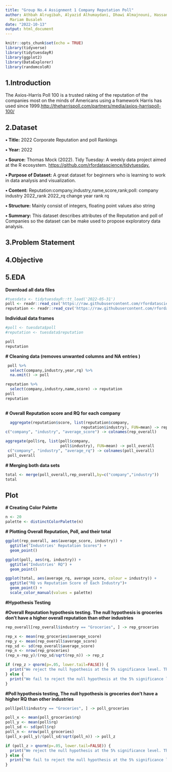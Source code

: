 ```yaml
---
title: "Group No.4 Assignment 1 Company Reputation Poll"
author: Athbah Alrugibah, Alyazid Alhumaydani, Dhawi Almajnouni, Hassan AlTamimi,
  Mariam Busaleh
date: "2022-10-13"
output: html_document
---
```


```r
knitr::opts_chunk$set(echo = TRUE)
library(tidyverse)
library(tidytuesdayR)
library(ggplot2)
library(DataExplorer)
library(randomcoloR)
```

## 1.Introduction

The Axios-Harris Poll 100 is a trusted raking of the reputation of the
companies most on the minds of Americans using a framework Harris has
used since 1999.<http://theharrispoll.com/partners/media/axios-harrispoll-100/>

## 2.Dataset
**• Title:** 2022 Corporate Reputation and poll Rankings

**• Year:** 2022

**• Source:** Thomas Mock (2022). Tidy Tuesday: A weekly data project aimed at the R ecosystem. <https://github.com/rfordatascience/tidytuesday.>

**• Purpose of Dataset:** A great dataset for beginners who is learning to work in data analysis and visualization.

**• Content:** Reputation:company,industry,name,score,rank;poll: company	industry	2022_rank	2022_rq	change	year	rank	rq

**• Structure:** Mainly consist of integers, floating point values also string

**• Summary:** This dataset describes attributes of the Reputation and poll of Companies so the dataset can be make used to propose exploratory data analysis.

## 3.Problem Statement 

## 4.Objective

## 5.EDA

**Download all data files**

```r
#tuesdata <- tidytuesdayR::tt_load('2022-05-31')
poll <- readr::read_csv('https://raw.githubusercontent.com/rfordatascience/tidytuesday/master/data/2022/2022-05-31/poll.csv')
reputation <- readr::read_csv('https://raw.githubusercontent.com/rfordatascience/tidytuesday/master/data/2022/2022-05-31/reputation.csv')
```

**Individual data frames**

```r
#poll <- tuesdata$poll
#reputation <- tuesdata$reputation

poll
reputation

```

**# Cleaning data (removes unwanted columns and NA entries )**

```r
 poll %>%
  select(company,industry,year,rq) %>%
  na.omit() -> poll

reputation %>%
  select(company,industry,name,score) -> reputation
poll
reputation
 
```

**# Overall Reputation score and RQ for each company **

```r
  aggregate(reputation$score, list(reputation$company,
                                 reputation$industry), FUN=mean) -> rep_overall
c("company", "industry", "average_score") -> colnames(rep_overall)

aggregate(poll$rq, list(poll$company,
                        poll$industry), FUN=mean) -> poll_overall
 c("company", "industry", "average_rq") -> colnames(poll_overall)
 poll_overall
```

**# Merging both data sets**

```r
total <- merge(poll_overall,rep_overall,by=c("company","industry"))
total  
```
## Plot

**# Creating Color Palette**

```r
n <- 20
palette <- distinctColorPalette(n)
```

**# Plotting Overall Reputation, Poll, and their total**

```r
ggplot(rep_overall, aes(average_score, industry)) +
  ggtitle("Industries' Reputation Scores") +
  geom_point()

ggplot(poll, aes(rq, industry)) + 
  ggtitle("Industries' RQ") +
  geom_point()

ggplot(total, aes(average_rq, average_score, colour = industry)) +
  ggtitle("RQ vs Reputation Score of Each Industry")+
  geom_point() +
  scale_color_manual(values = palette)
```

**#Hypothesis Testing**

**#Overall Reputation hypothesis testing. The null hypothesis is groceries don't have a higher overall reputation than other industries**

```r
rep_overall[rep_overall$industry == "Groceries", ] -> rep_groceries

rep_x <- mean(rep_groceries$average_score)
rep_y <- mean(rep_overall$average_score) 
rep_sd <- sd(rep_overall$average_score) 
rep_n <- nrow(rep_groceries)
(rep_x-rep_y)/(rep_sd/sqrt(rep_n)) -> rep_z

if (rep_z > qnorm(p=.05, lower.tail=FALSE)) {
  print("We reject the null hypothesis at the 5% significance level. The grocery industry does have a higher overall reputation than other industries")
} else {
  print("We fail to reject the null hypothesis at the 5% significance level. The grocery industry doesn't have a higher overall reputation than other industries")
}  
```

**#Poll hypothesis testing, The null hypothesis is groceries don't have a higher RQ than other industries**

```r
poll[poll$industry == "Groceries", ] -> poll_groceries

poll_x <- mean(poll_groceries$rq)
poll_y <- mean(poll$rq)
poll_sd <- sd(poll$rq)
poll_n <- nrow(poll_groceries)
(poll_x-poll_y)/(poll_sd/sqrt(poll_n)) -> poll_z

if (poll_z > qnorm(p=.05, lower.tail=FALSE)) {
  print("We reject the null hypothesis at the 5% significance level. The grocery industry does have a higher rq than other industries")
} else {
  print("We fail to reject the null hypothesis at the 5% significance level. The grocery industry doesn't have a higher rq than other industries")
}  
```
